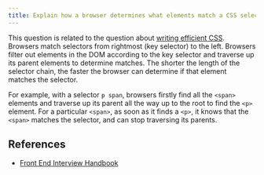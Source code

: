 ```yaml
---
title: Explain how a browser determines what elements match a CSS selector.
---
```


This question is related to the question about [writing efficient CSS](/questions/quiz/what-are-some-of-the-gotchas-for-writing-efficient-css). Browsers match selectors from rightmost (key selector) to the left. Browsers filter out elements in the DOM according to the key selector and traverse up its parent elements to determine matches. The shorter the length of the selector chain, the faster the browser can determine if that element matches the selector.

For example, with a selector `p span`, browsers firstly find all the `<span>` elements and traverse up its parent all the way up to the root to find the `<p>` element. For a particular `<span>`, as soon as it finds a `<p>`, it knows that the `<span>` matches the selector, and can stop traversing its parents.

## References

- [Front End Interview Handbook](https://www.frontendinterviewhandbook.com/css-questions)
